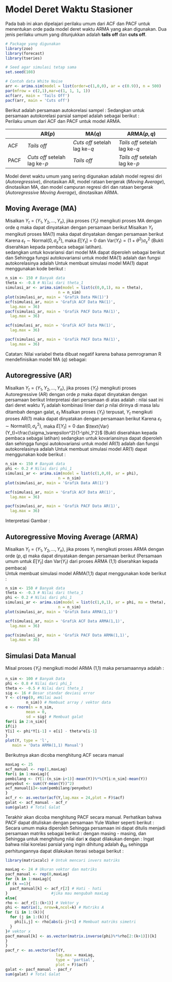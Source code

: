 # Model Deret Waktu Stasioner 
Pada bab ini akan dipelajari perilaku umum dari ACF dan PACF untuk menentukan orde pada model deret waktu ARMA yang akan digunakan. Dua jenis perilaku umum yang ditunjukkan adalah **tails off**  dan **cuts off**.   
```{r, echo=FALSE, fig.align='center', fig.cap="*Tails off (gambar atas) dan Cuts Off (gambar bawah)*",fig.keep='all', message=FALSE, warning=FALSE}
# Package yang digunakan 
library(zoo)
library(forecast)
library(tseries)

# Seed agar simulasi tetap sama
set.seed(108)

# Contoh data White Noise
arr <- arima.sim(model = list(order=c(1,0,0), ar = c(0.9)), n = 500)
par(mfrow = c(2,1),mar=c(1, 1, 1, 1))
acf(arr, main = 'Tails Off')
pacf(arr, main = 'Cuts off')
```

Berikut adalah persamaan autokorelasi sampel : 
\begin{align*}
\hat{\rho}_k &= \frac{\gamma_k}{\gamma_0} \\
&= \frac{\sum_{t=1}^{n-k}(y_t - \bar{y})(y_{t+k} - \bar{y})}{\sum_{t=1}^n(y_t - \bar{y})^2} \quad k \in \mathbb{N}
\end{align*}
Sedangkan untuk persamaan autokorelasi parsial sampel adalah sebagai berikut  :  
\begin{align*}
\hat{\phi}_{ij} = \begin{cases}
\hat{\rho}_1, \quad i = j = 1 \\
\frac{\hat{\rho}_k - \sum_{j=1}^{k-1} \hat{\phi}_{k-1,j}\hat{\rho}_{k-j}}{1- \sum_{j=1}^{k-1} \hat{\phi}_{k-1,j}\hat{\rho}_{j}}, \quad k = 2,3,4,\dots \\
\hat{\phi}_{k-1,j} - \hat{\phi}_{k,k}\hat{\phi}_{k-1,k-j}, \quad j \in \mathbb{N}
\end{cases}
\end{align*}
Perilaku umum dari ACF dan PACF untuk model ARMA.

|               | AR$(p)$                           | MA$(q)$                           | ARMA$(p,q)$                           |
|---------------|-----------------------------------|-----------------------------------|---------------------------------------|
| ACF    | *Tails off*             | *Cuts off* setelah lag ke-$q$ | *Tails off* setelah lag ke-$q$ |
| PACF | *Cuts off* setelah lag ke-$p$ | *Tails off*                | *Tails off* setelah lag ke-$p$ |


Model deret waktu umum  yang sering digunakan adalah model regresi diri (*Autoregressive*), dinotasikan AR, model rataan bergerak (*Moving Average*), dinotasikan MA, dan model campuran regresi diri dan rataan bergerak (*Autoregressive Moving Average*), dinotasikan ARMA.  

## Moving Average (MA)  
Misalkan $Y_t=(Y_1,Y_2,…,Y_n )$, jika proses $\{Y_t\}$ mengikuti proses MA dengan orde $q$ maka dapat dinyatakan dengan persamaan berikut
\begin{equation}
Y_t=\varepsilon_t - \theta_1 \varepsilon_{t-1}-\theta_2 \varepsilon_{t-2}-\dots-\theta_q \varepsilon_{t-q}
\end{equation}
Misalkan $Y_t$ mengikuti proses MA(1) maka dapat dinyatakan dengan persamaan berikut
\begin{equation}
Y_t=\varepsilon_t - \theta_1 \varepsilon_{t-1}
\end{equation}
Karena $\varepsilon_t\sim \text{Normal}(0,\sigma^2_\varepsilon)$, maka $E[Y_t]=0$ dan $\text{Var}(Y_t)=(1+\theta^2)\sigma_\varepsilon^2$ (Bukti diserahkan kepada pembaca sebagai latihan).  
sedangkan untuk kovariansi dari model MA dapat diperoleh sebagai berikut  
\begin{align*}
\text{Cov}(Y_t,Y_{t-1}) &=\text{Cov}(\varepsilon_t-\theta_1 \varepsilon_{t-1}, \varepsilon_{t-1}-\theta_1 \varepsilon_{t-2}) \\
&=-\theta_1 \text{Cov}(\varepsilon_{t-1},\varepsilon_{t-1}) \quad (\text{Mengapa?}) \\
&=-\theta_1 \sigma_\varepsilon^2
\end{align*}
dan
\begin{align*}
\text{Cov}(Y_t,Y_{t-2})&=\text{Cov}(\varepsilon_t - \theta_1 \varepsilon_{t-1},\varepsilon_{t-2}-\theta_1\varepsilon_{t-3}) \\ 
&= 0 \quad \text{(Mengapa?)}
\end{align*}
Sehingga fungsi autokovariansi untuk model MA(1) adalah
\begin{align*}
\gamma_k = \begin{cases}
(1+\theta_1^2)\sigma^2_\varepsilon, \quad &k =0 \\
-\theta_1 \sigma^2_\varepsilon, \quad &k = 1 \\ 
0, \quad &k > 1
\end{cases}
\end{align*}
dan fungsi autokorelasinya adalah 
\begin{align*}
\rho_k = \begin{cases}
1, \quad &k =0 \\
\frac{-\theta_1}{1+\theta^2_1}, \quad &k = 1 \\ 
0, \quad &k >1
\end{cases}
\end{align*}
Untuk membuat simulasi model MA(1) dapat menggunakan kode berikut :  
```{r Model MA, echo=TRUE, fig.align='center', fig.keep='all'}
n_sim <- 150 # Banyak data 
theta <- -0.8 # Nilai dari theta_1
simulasi_ar <- arima.sim(model = list(c(0,0,1), ma = theta), 
                       n = n_sim)
plot(simulasi_ar, main = 'Grafik Data MA(1)')
acf(simulasi_ar, main = 'Grafik ACF Data MA(1)', 
  lag.max = 36)
pacf(simulasi_ar, main = 'Grafik PACF Data MA(1)', 
  lag.max = 36)
```
\begin{jp}{}{}
\begin{enumerate}
\item Berikan interpretasi anda mengenai grafik tersebut !  
\item Apakah data tersebar pada rataan data ?  
\item Apakah terdapat pola tren data ?
\end{enumerate}
\end{jp}  
```{r acf MA, echo=TRUE, fig.align='center', fig.keep='all'}
acf(simulasi_ar, main = 'Grafik ACF Data MA(1)', 
  lag.max = 36)
```
\begin{jp}{}{}
\begin{enumerate}
\item Berikan interpretasi anda mengenai grafik tersebut !  
\item Apakah ACF berprilaku sesuai dengan model MA ? 
\item Apakah data tersebut masih cocok dimodelkan dengan model MA(1) ? Berikan alasan anda !
\end{enumerate}
\end{jp}
```{r pacf MA, echo=TRUE, fig.align='center', fig.keep='all'}
pacf(simulasi_ar, main = 'Grafik PACF Data MA(1)', 
  lag.max = 36)
```
\begin{jp}{}{}
\begin{enumerate}
\item Berikan interpretasi anda mengenai grafik tersebut !  
\item Apakah PACF berprilaku sesuai dengan model MA ?
\item Apakah data tersebut masih cocok dimodelkan dengan model MA(1) ? Berikan alasan anda !
\item Ulangi langkah-langkah di atas dengan mengganti nilai variabel theta dan n\_sim!
\end{enumerate}
\end{jp}  
Catatan: Nilai variabel theta dibuat negatif karena bahasa pemrograman R mendefinisikan model MA ($q$) sebagai:
\begin{equation}
Y_t=\varepsilon_t + \theta_1 \varepsilon_{t-1} + \theta_2 \varepsilon_{t-2} + \dots + \theta_q \varepsilon_{t-q}
\end{equation}  

## Autoregressive (AR)  
Misalkan $Y_t=(Y_1,Y_2,…,Y_n )$, jika proses $\{Y_t\}$ mengikuti proses Autoregressive (AR) dengan orde $p$ maka dapat dinyatakan dengan persamaan berikut
\begin{equation}
Y_t=\phi_1 Y_{t-1}+\phi_2 Y_{t-2}+\dots+\phi_p Y_{t-p}+\varepsilon_t
\end{equation}
Interpretasi dari persamaan di atas adalah : nilai saat ini dari deret waktu $Y_t$ adalah kombinasi linier dari $p$ nilai dirinya di masa lalu ditambah dengan galat, $\varepsilon_t$
Misalkan proses $\{Y_t\}$ terpusat, $Y_t$ mengikuti proses AR(1) maka dapat dinyatakan dengan persamaan berikut
\begin{equation}
Y_t=\phi_1 Y_{t-1}+\varepsilon_t
\end{equation}
Karena $\varepsilon_t\sim \text{Normal}(0,\sigma^2_\varepsilon)$, maka $E[Y_t]= 0$ dan $\text{Var}(Y_t)=\frac{\sigma_\varepsilon^2}{1-\phi_1^2}$ (Bukti diserahkan kepada pembaca sebagai latihan)
sedangkan untuk kovariansinya dapat diperoleh 
\begin{align*}
\text{Cov}(Y_t,Y_{t-1}) &=\text{Cov}(\phi_1 Y_{t-1}+\varepsilon_t,Y_{t-1} ) \\
&=\phi_1 \text{Cov}(Y_{t-1},Y_{t-1})+\text{Cov}(\varepsilon_{t},Y_{t-1} ) \\
&=\phi_1 \gamma_0
\end{align*}  
dan
\begin{align*}
\text{Cov}(Y_t,Y_{t-2})&=\text{Cov}(\phi_1  Y_{t-1}+\varepsilon_t, Y_{t-2}) \\ 
&= \text{Cov}(\phi_1  (\phi_1Y_{t-2}+\varepsilon_{t-1})+\varepsilon_t, Y_{t-2}) \\ 
&= \text{Cov}(\phi_1^2 Y_{t-2},Y_{t-2}) + \text{Cov}(\phi_1\varepsilon_{t-1}),Y_{t-2}) + \text{Cov}(\varepsilon_t,Y_{t-2}) \\
&=\phi_1^2\gamma_0
\end{align*}
sehingga fungsi autokovariansi untuk model AR(1) adalah
\begin{align*}
\gamma_k = \frac{\phi_1^k \sigma_\varepsilon^2}{1-\phi_1^2}, \quad k \geq 0 
\end{align*}
dan fungsi autokorelasinya adalah 
\begin{align*}
\rho_k = \frac{\gamma_k}{\gamma_0} = \phi_1^k \quad k \geq 0
\end{align*}
Untuk membuat simulasi model AR(1) dapat menggunakan kode berikut :  

```{r Model AR, echo=TRUE, fig.align='center', fig.keep='all'}
n_sim <- 150 # Banyak data 
phi <- 0.2 # Nilai dari phi_1 
simulasi_ar <- arima.sim(model = list(c(1,0,0), ar = phi), 
                       n = n_sim)
plot(simulasi_ar, main = 'Grafik Data AR(1)')
```
\begin{jp}{}{}
\begin{enumerate}
\item Berikan interpretasi anda mengenai grafik tersebut !  
\item Apakah data tersebar pada rataan data ?  
\item Apakah terdapat pola tren data ?
\end{enumerate}
\end{jp}  
```{r acf AR, echo=TRUE, fig.align='center', fig.keep='all'}
acf(simulasi_ar, main = 'Grafik ACF Data AR(1)', 
  lag.max = 36)
```
\begin{jp}{}{}
\begin{enumerate}
\item Berikan interpretasi anda mengenai grafik tersebut !  
\item Apakah ACF berprilaku sesuai dengan model AR (1)?
\end{enumerate}
\end{jp} 

```{r pacf AR, echo=TRUE, fig.align='center', fig.keep='all'}
pacf(simulasi_ar, main = 'Grafik PACF Data AR(1)', 
  lag.max = 36)
```
Interpretasi Gambar : 

\begin{jp}{}{}
\begin{enumerate}
\item Berikan interpretasi anda mengenai grafik tersebut !  
\item Apakah PACF berprilaku sesuai dengan model AR (1)?
\item Apakah data tersebut masih cocok dimodelkan dengan model AR(1) ?
\item Ulangi langkah di atas dengan memvariasikan nilai variabel phi dan n\_sim !
\end{enumerate}
\end{jp}   

## Autoregressive Moving Average (ARMA)
Misalkan $Y_t=(Y_1,Y_2,…,Y_n )$, jika proses $Y_t$ mengikuti proses ARMA dengan orde $(p,q)$ maka dapat dinyatakan dengan persamaan berikut
\begin{equation}
Y_t=\phi_1 Y_{t-1}+\phi_2 Y_{t-2}+\dots+\phi_p Y_{t-p}+\varepsilon_{t}-\theta_1 \varepsilon_{t-1}-\theta_2 \varepsilon_{t-2}-\dots -\theta_q \varepsilon_{t-q}
\end{equation}
(Persamaan umum untuk $E[Y_t]$ dan $\text{Var}(Y_t)$ dari proses ARMA (1,1) diserahkan kepada pembaca)  
Untuk membuat simulasi model ARMA(1,1) dapat menggunakan kode berikut :  
```{r Model ARMA, echo=TRUE, fig.align='center', fig.keep='all'}
n_sim <- 150 # Banyak data    
theta <- -0.3 # Nilai dari theta_1
phi <- 0.2 # Nilai dari phi_1 
simulasi_ar <- arima.sim(model = list(c(1,0,1), ar = phi, ma = theta), 
                       n = n_sim)
plot(simulasi_ar, main = 'Grafik Data ARMA(1,1)')
```
\begin{jp}{}{}
\begin{enumerate}
\item Berikan interpretasi anda mengenai grafik tersebut !  
\item Apakah data tersebar pada rataan data ?  
\item Apakah terdapat pola tren data ?
\end{enumerate}
\end{jp}  
```{r acf ARMA, echo=TRUE, fig.align='center', fig.keep='all'}
acf(simulasi_ar, main = 'Grafik ACF Data ARMA(1,1)', 
  lag.max = 36)
```
\begin{jp}{}{}
\begin{enumerate}
\item Berikan interpretasi anda mengenai grafik tersebut !  
\item Apakah ACF berprilaku sesuai dengan model ARMA (1,1)?
\item Apakah data tersebut masih cocok dimodelkan dengan model ARMA(1,1) ?
\end{enumerate}
\end{jp} 
```{r pacf ARMA, echo=TRUE, fig.align='center', fig.keep='all'}
pacf(simulasi_ar, main = 'Grafik PACF Data ARMA(1,1)', 
  lag.max = 36)
```  
\begin{jp}{}{}
\begin{enumerate}
\item Berikan interpretasi anda mengenai grafik tersebut !  
\item Apakah PACF berprilaku sesuai dengan model ARMA (1,1)?
\item Apakah data tersebut masih cocok dimodelkan dengan model ARMA(1,1) ?
\end{enumerate}
\end{jp} 

## Simulasi Data Manual  
Misal proses $\{Y_t\}$ mengikuti model ARMA (1,1) maka persamaannya adalah : 
\begin{equation}
Y_t=\phi_1 Y_{t-1}+\varepsilon_{t}-\theta_1 \varepsilon_{t-1}
\end{equation}  
```{r Membuat Data, echo=TRUE, fig.align='center', fig.cap='Grafik Data Manual'}
n_sim <- 100 # Banyak Data  
phi <- 0.8 # Nilai dari phi_1 
theta <- -0.5 # Nilai dari theta_1
sig <- 16 # Besar standar deviasi error  
Y <- c(rep(0, #Nilai awal
         n_sim)) # Membuat array / vektor data  
e <- rnorm(n = n_sim,
         mean = 0, 
         sd = sig) # Membuat galat
for(i in 2:n_sim){
if(i)
Y[i] <- phi*Y[i-1] + e[i] - theta*e[i-1]
}
plot(Y, type = 'l',
   main = 'Data ARMA(1,1) Manual')
```
\begin{jp}{}{}
\begin{enumerate}
\item Berikan interpretasi anda mengenai grafik tersebut !  
\item Apakah data tersebar pada rataan data ?  
\item Apakah terdapat pola tren data ?
\end{enumerate}
\end{jp}  
Berikutnya akan dicoba menghitung ACF secara manual  
```{r ACF Manual, echo=TRUE}
maxLag <- 25  
acf_manual <- rep(1,maxLag)
for(i in 1:maxLag){
pembilang <- (Y[1:(n_sim-i+1)]-mean(Y))%*%(Y[i:n_sim]-mean(Y))
penyebut <- sum((Y-mean(Y))^2)
acf_manual[i]<-sum(pembilang/penyebut)
}
acf_r <- as.vector(acf(Y,lag.max = 24,plot = F)$acf)
galat <- acf_manual - acf_r
sum(galat) # Total Galat 
```
Terakhir akan dicoba menghitung PACF secara manual. Perhatikan bahwa PACF dapat dituliskan dengan persamaan Yule Walker seperti berikut :
\begin{equation}
\rho_j = \phi_{k1} \rho_{j-1} + \phi_{k2} \rho_{j-2}+ \phi_{k3} \rho_{j-3} +\dots +\phi_{kk} \rho_{j-k}, \quad k \in \mathbb{N}
\end{equation}
Secara umum maka diperoleh 
\begin{align*}
\phi_{k1} + \rho_1 \phi_{k2} + \rho_2 \phi_{k3} + \dots + \rho_{k-1} \phi_{kk}&= \rho_1 \\
\rho_1\phi_{k1} +  \phi_{k2} + \rho_1 \phi_{k3} + \dots + \rho_{k-2} \phi_{kk}&= \rho_2 \\
\rho_2\phi_{k1} +  \rho_1 \phi_{k2} + \phi_{k3} + \dots + \rho_{k-3} \phi_{kk}&= \rho_3 \\
\quad \quad \vdots \\
\rho_{k-1}\phi_{k1} +  \rho_{k-2}\phi_{k2} + \rho_{k-3} \phi_{k3} + \dots +  \phi_{kk}&= \rho_k \\
\end{align*}
Sehingga persamaan ini dapat ditulis menjadi persamaan matriks sebagai berikut :
\begin{equation}
\mathbf{A}\mathbf{x} = \mathbf{y}
\end{equation}
dengan masing - masing,
\begin{equation} 
\mathbf{A} = 
\begin{bmatrix}
1 &\rho_1 & \rho_2 & \dots & \rho_{k-1} \\
\rho_1 & 1 & \rho_1 & \dots & \rho_{k-2} \\
\rho_2 & \rho_1 & 1 & \dots & \rho_{k-3} \\ 
\vdots & \vdots & \ddots & \vdots & \vdots \\ 
\rho_{k-1}& \rho_{k-2} & \rho_{k-3} & \dots &1 
\end{bmatrix} 
\end{equation}
dan 
\begin{equation}
\mathbf{x}=
\begin{bmatrix}
\phi_{k1}\\
\phi_{k2}\\
\phi_{k3}\\ 
\vdots \\
\phi_{kk} 
\end{bmatrix} \text{ dan } 
\mathbf{y} = 
\begin{bmatrix}
\rho_1 \\
\rho_2 \\ 
\rho_3 \\
\vdots \\
\rho_k
\end{bmatrix} 
\end{equation}
Sehingga untuk menghitung nilai dari $\mathbf{x}$ dapat dilakukan dengan :
\begin{equation}
\mathbf{x} = \mathbf{A}^{-1}\mathbf{y}
\end{equation}
Ingat bahwa nilai korelasi parsial yang ingin dihitung adalah $\phi_{kk}$ sehingga perhitungannya dapat dilakukan iterasi sebagai berikut :   
```{r PACF Manual, echo=TRUE}
library(matrixcalc) # Untuk mencari invers matriks

maxLag <- 24 # Ukuran vektor dan matriks
pacf_manual <- rep(0,maxLag)
for (k in 1:maxLag){
if (k ==1){
  pacf_manual[k] <- acf_r[2] # Hati - hati 
}                   #jika mau mengubah maxLag
else{
rho <- acf_r[1:(k+1)] # Vektor y
phi <- matrix(1, nrow=k,ncol=k) # Matriks A
for (i in 1:(k)){
  for (j in 1:(k)){
    phi[i,j] <- rho[abs(i-j)+1] # Membuat matriks simetri
  }
}# vektor x
pacf_manual[k] <- as.vector(matrix.inverse(phi)%*%rho[2:(k+1)])[k] 
}
}
pacf_r <- as.vector(acf(Y,
                      lag.max = maxLag, 
                      type = 'partial',
                      plot = F)$acf)
galat <- pacf_manual - pacf_r
sum(galat) # Total Galat 
```
